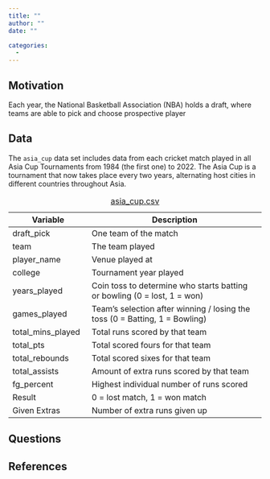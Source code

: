 ```yaml
---
title: ""
author: "" 
date: "" 

categories:
  -
---
```


## Motivation

Each year, the National Basketball Association (NBA) holds a draft, where teams are able to pick and choose prospective player

## Data

The `asia_cup` data set includes data from each cricket match played in all Asia Cup Tournaments from 1984 (the first one) to 2022. The Asia Cup is a tournament that now takes place every two years, alternating host cities in different countries throughout Asia.

| Variable      | Description                                                              |
|-----------------------|-------------------------------------------------|
| draft_pick          | One team of the match                                                    |
| team      | The team played                                                          |
| player_name          | Venue played at                                                          |
| college          | Tournament year played                                                   |
| years_played          | Coin toss to determine who starts batting or bowling (0 = lost, 1 = won) |
| games_played     | Team's selection after winning / losing the toss (0 = Batting, 1 = Bowling)                     |
| total_mins_played    | Total runs scored by that team                                           |
| total_pts         | Total scored fours for that team                                         |
| total_rebounds         | Total scored sixes for that team                                         |
| total_assists        | Amount of extra runs scored by that team                                 |
| fg_percent | Highest individual number of runs scored                                 |
| Result        | 0 = lost match, 1 = won match                                            |
| Given Extras  | Number of extra runs given up                                            |

: [asia_cup.csv](stat_289_score/vgjohn/cricket_module/Data_Repo_Submission/asia_cup.csv)

## Questions


## References


